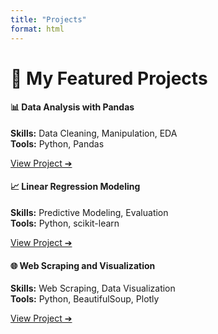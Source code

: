 ```yaml
---
title: "Projects"
format: html
---
```


# 🚀 My Featured Projects

<div class="container" style="max-width: 1200px; margin: auto;">

<div class="row row-cols-1 row-cols-md-3 g-4">

<div class="col">
<div class="card h-100 p-3">
<h4>📊 Data Analysis with Pandas</h4>
<p><strong>Skills:</strong> Data Cleaning, Manipulation, EDA<br>
<strong>Tools:</strong> Python, Pandas</p>
<a href="./project1.html" class="btn btn-primary">View Project ➔</a>
</div>
</div>

<div class="col">
<div class="card h-100 p-3">
<h4>📈 Linear Regression Modeling</h4>
<p><strong>Skills:</strong> Predictive Modeling, Evaluation<br>
<strong>Tools:</strong> Python, scikit-learn</p>
<a href="./project2.html" class="btn btn-primary">View Project ➔</a>
</div>
</div>

<div class="col">
<div class="card h-100 p-3">
<h4>🌐 Web Scraping and Visualization</h4>
<p><strong>Skills:</strong> Web Scraping, Data Visualization<br>
<strong>Tools:</strong> Python, BeautifulSoup, Plotly</p>
<a href="./project3.html" class="btn btn-primary">View Project ➔</a>
</div>
</div>

</div>
</div>
